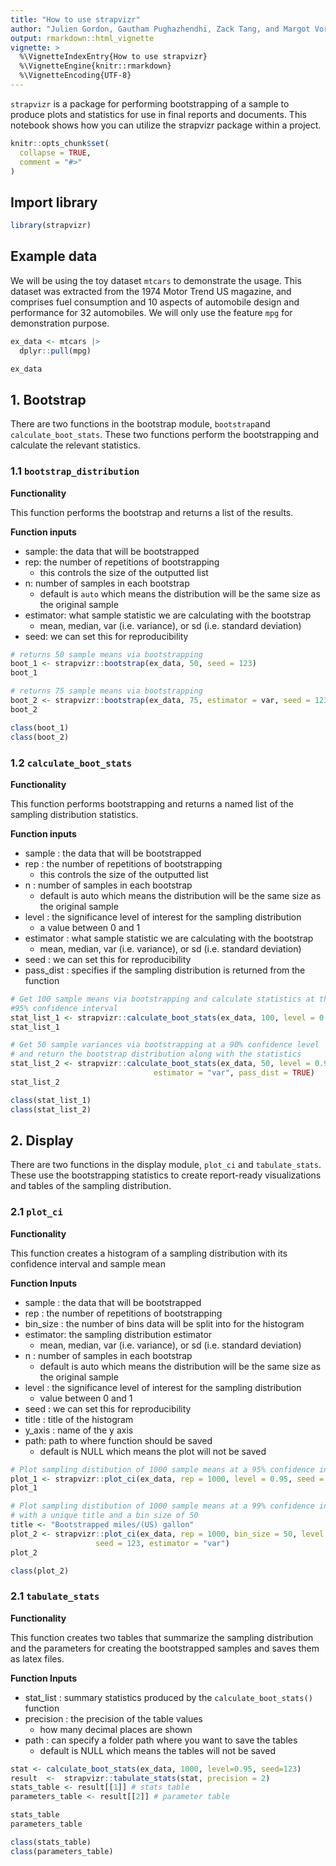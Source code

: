 ```yaml
---
title: "How to use strapvizr"
author: "Julien Gordon, Gautham Pughazhendhi, Zack Tang, and Margot Vore"
output: rmarkdown::html_vignette
vignette: >
  %\VignetteIndexEntry{How to use strapvizr}
  %\VignetteEngine{knitr::rmarkdown}
  %\VignetteEncoding{UTF-8}
---
```

`strapvizr` is a package for performing bootstrapping of a sample to produce plots and statistics for use in final reports and documents. This notebook shows how you can utilize the strapvizr package within a project.

```r
knitr::opts_chunk$set(
  collapse = TRUE,
  comment = "#>"
)
```

## Import library

```r
library(strapvizr)
```

## Example data
We will be using the toy dataset `mtcars` to demonstrate the usage. This dataset was extracted from the 1974 Motor Trend US magazine, and comprises fuel consumption and 10 aspects of automobile design and performance for 32 automobiles. We will only use the feature `mpg` for demonstration purpose.
```r
ex_data <- mtcars |> 
  dplyr::pull(mpg)

ex_data
```

## 1. Bootstrap
There are two functions in the bootstrap module, `bootstrap`and `calculate_boot_stats`. These two functions perform the bootstrapping and calculate the relevant statistics.

### 1.1 `bootstrap_distribution`
**Functionality**

This function performs the bootstrap and returns a list of the results.

**Function inputs**

- sample: the data that will be bootstrapped
- rep: the number of repetitions of bootstrapping
  - this controls the size of the outputted list
- n: number of samples in each bootstrap
  - default is `auto` which means the distribution will be the same size as the original sample
- estimator: what sample statistic we are calculating with the bootstrap
  - mean, median, var (i.e. variance), or sd (i.e. standard deviation)
- seed: we can set this for reproducibility

```r
# returns 50 sample means via bootstrapping
boot_1 <- strapvizr::bootstrap(ex_data, 50, seed = 123)
boot_1
```

```r
# returns 75 sample means via bootstrapping
boot_2 <- strapvizr::bootstrap(ex_data, 75, estimator = var, seed = 123)
boot_2
```

```r
class(boot_1)
class(boot_2)
```
### 1.2 `calculate_boot_stats`
**Functionality**

This function performs bootstrapping and returns a named list of the sampling distribution statistics.

**Function inputs**

- sample : the data that will be bootstrapped
- rep : the number of repetitions of bootstrapping
  - this controls the size of the outputted list
- n : number of samples in each bootstrap
  - default is auto which means the distribution will be the same size as the original sample
- level : the significance level of interest for the sampling distribution
  - a value between 0 and 1
- estimator : what sample statistic we are calculating with the bootstrap
  - mean, median, var (i.e. variance), or sd (i.e. standard deviation)
- seed : we can set this for reproducibility
- pass_dist : specifies if the sampling distribution is returned from the function

```r
# Get 100 sample means via bootstrapping and calculate statistics at the 
#95% confidence interval
stat_list_1 <- strapvizr::calculate_boot_stats(ex_data, 100, level = 0.95, seed = 123)
stat_list_1
```

```r
# Get 50 sample variances via bootstrapping at a 90% confidence level
# and return the bootstrap distribution along with the statistics
stat_list_2 <- strapvizr::calculate_boot_stats(ex_data, 50, level = 0.90, seed = 123, 
                                estimator = "var", pass_dist = TRUE)
stat_list_2
```

```r
class(stat_list_1)
class(stat_list_2)
```

## 2. Display
There are two functions in the display module, `plot_ci` and `tabulate_stats`. These use the bootstrapping statistics to create report-ready visualizations and tables of the sampling distribution.

### 2.1 `plot_ci`

**Functionality**

This function creates a histogram of a sampling distribution with its confidence interval and sample mean

**Function Inputs**

- sample : the data that will be bootstrapped
- rep : the number of repetitions of bootstrapping
- bin_size : the number of bins data will be split into for the histogram
- estimator: the sampling distribution estimator
  - mean, median, var (i.e. variance), or sd (i.e. standard deviation)
- n : number of samples in each bootstrap
  - default is auto which means the distribution will be the same size as the original sample
- level : the significance level of interest for the sampling distribution
  - value between 0 and 1
- seed : we can set this for reproducibility
- title : title of the histogram
- y_axis : name of the y axis
- path: path to where function should be saved
  - default is NULL which means the plot will not be saved

```r
# Plot sampling distibution of 1000 sample means at a 95% confidence interval
plot_1 <- strapvizr::plot_ci(ex_data, rep = 1000, level = 0.95, seed = 123)
plot_1
```

```r
# Plot sampling distibution of 1000 sample means at a 99% confidence interval
# with a unique title and a bin size of 50
title <- "Bootstrapped miles/(US) gallon"
plot_2 <- strapvizr::plot_ci(ex_data, rep = 1000, bin_size = 50, level = 0.99, title = title,
                   seed = 123, estimator = "var")
plot_2
```

```r
class(plot_2)
```
### 2.1 `tabulate_stats`

**Functionality**

This function creates two tables that summarize the sampling distribution and the parameters for creating the bootstrapped samples and saves them as latex files.

**Function Inputs**

- stat_list : summary statistics produced by the `calculate_boot_stats()` function
- precision : the precision of the table values
  - how many decimal places are shown
- path : can specify a folder path where you want to save the tables
  - default is NULL which means the tables will not be saved

```r
stat <- calculate_boot_stats(ex_data, 1000, level=0.95, seed=123)
result  <-  strapvizr::tabulate_stats(stat, precision = 2)
stats_table <- result[[1]] # stats table
parameters_table <- result[[2]] # parameter table

stats_table
parameters_table
```

```r
class(stats_table)
class(parameters_table)
```
